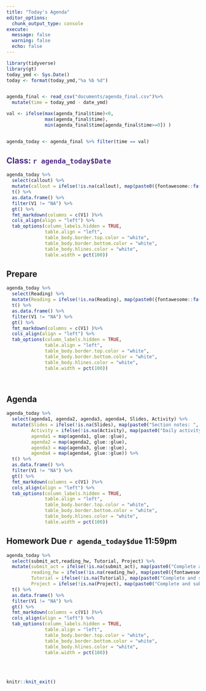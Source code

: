 ---
title: "Today's Agenda"
editor_options: 
  chunk_output_type: console
execute:
  message: false
  warning: false
  echo: false
---

<!-- ::: callout-important -->
<!-- Classes are virtual this week. -->
<!-- Find Zoom links -->
<!-- ::: -->


```{r}
library(tidyverse)
library(gt)
today_ymd <- Sys.Date()
today <- format(today_ymd,"%a %b %d")


agenda_final <- read_csv("documents/agenda_final.csv")%>% 
  mutate(time = today_ymd - date_ymd)

val <- ifelse(max(agenda_final$time)<0,
              max(agenda_final$time),
              min(agenda_final$time[agenda_final$time>=0]) )


agenda_today <- agenda_final %>% filter(time == val)

```

## <span style="color: #4E2A84;"> Class:  `r agenda_today$Date` </span> 

```{r}
agenda_today %>% 
  select(callout) %>% 
  mutate(callout = ifelse(!is.na(callout), map(paste0({fontawesome::fa('triangle-exclamation')}, callout), glue::glue), "NA")) %>% 
  t() %>% 
  as.data.frame() %>% 
  filter(V1 != "NA") %>% 
  gt() %>% 
  fmt_markdown(columns = c(V1) )%>%
  cols_align(align = "left") %>% 
  tab_options(column_labels.hidden = TRUE,
              table.align = "left",
              table_body.border.top.color = "white",
              table_body.border.bottom.color = "white",
              table_body.hlines.color = "white",
              table.width = pct(100))
```


## Prepare

```{r}
agenda_today %>% 
  select(Reading) %>% 
  mutate(Reading = ifelse(!is.na(Reading), map(paste0({fontawesome::fa('book-open')} ," Read ", Reading), glue::glue), "NA")) %>% 
  t() %>% 
  as.data.frame() %>% 
  filter(V1 != "NA") %>% 
  gt() %>% 
  fmt_markdown(columns = c(V1) )%>%
  cols_align(align = "left") %>% 
  tab_options(column_labels.hidden = TRUE,
              table.align = "left",
              table_body.border.top.color = "white",
              table_body.border.bottom.color = "white",
              table_body.hlines.color = "white",
              table.width = pct(100))
```

<br>

## Agenda

```{r}
agenda_today %>% 
  select(agenda1, agenda2, agenda3, agenda4, Slides, Activity) %>% 
  mutate(Slides = ifelse(!is.na(Slides), map(paste0("Section notes: ", Slides), glue::glue), "NA"),
         Activity = ifelse(!is.na(Activity), map(paste0("Daily activity: ", Activity), glue::glue), "NA"),
         agenda1 = map(agenda1, glue::glue),
         agenda2 = map(agenda2, glue::glue),
         agenda3 = map(agenda3, glue::glue),
         agenda4 = map(agenda4, glue::glue)) %>% 
  t() %>% 
  as.data.frame() %>% 
  filter(V1 != "NA") %>% 
  gt() %>% 
  fmt_markdown(columns = c(V1) )%>%
  cols_align(align = "left") %>% 
  tab_options(column_labels.hidden = TRUE,
              table.align = "left",
              table_body.border.top.color = "white",
              table_body.border.bottom.color = "white",
              table_body.hlines.color = "white",
              table.width = pct(100))

```


## Homework Due `r agenda_today$due` 11:59pm

```{r}
agenda_today %>% 
  select(submit_act,reading_hw, Tutorial, Project) %>% 
  mutate(submit_act = ifelse(!is.na(submit_act), map(paste0("Complete and submit ", submit_act), glue::glue), "NA"), 
         reading_hw = ifelse(!is.na(reading_hw), map(paste0({fontawesome::fa('book-open')} ," Read ", reading_hw), glue::glue), "NA"),
         Tutorial = ifelse(!is.na(Tutorial), map(paste0("Complete and submit ", Tutorial), glue::glue), "NA"),
         Project = ifelse(!is.na(Project), map(paste0("Complete and submit ", Project), glue::glue), "NA") ) %>% 
  t() %>% 
  as.data.frame() %>% 
  filter(V1 != "NA") %>% 
  gt() %>% 
  fmt_markdown(columns = c(V1) )%>%
  cols_align(align = "left") %>% 
  tab_options(column_labels.hidden = TRUE,
              table.align = "left",
              table_body.border.top.color = "white",
              table_body.border.bottom.color = "white",
              table_body.hlines.color = "white",
              table.width = pct(100))

```


<br><br>

```{r echo = FALSE}
knitr::knit_exit()
```
